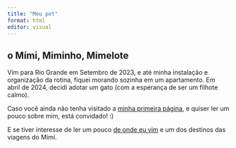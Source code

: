 ```yaml
---
title: "Meu pet"
format: html
editor: visual
---
```


## o Mími, Miminho, Mimelote

Vim para Rio Grande em Setembro de 2023, e até minha instalação e organização da rotina, fiquei morando sozinha em um apartamento. Em abril de 2024, decidi adotar um gato (com a esperança de ser um filhote calmo). 



Caso você ainda não tenha visitado a [minha primeira página](https://amandabaauer.github.io), e quiser ler um pouco sobre mim, está convidado! :) 

E se tiver interesse de ler um pouco [de onde eu vim](pagina3) e um dos destinos das viagens do Mími. 


